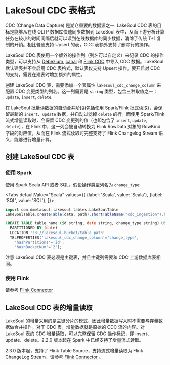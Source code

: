 
# LakeSoul CDC 表格式
CDC (Change Data Capture) 是湖仓重要的数据源之一. LakeSoul CDC 表的目标是能够从在线 OLTP 数据库快速同步数据到 LakeSoul 表中，从而下游分析计算任务在较小的时间间隔后就可以读到在线数据库的同步数据，消除了传统 T+1 复制的开销。相比普通支持 Upsert 的表，CDC 表额外支持了删除行的操作。

LakeSoul CDC 表使用一个额外的操作列（列名可以自定义）来记录 CDC 的操作类型，可以支持从 [Debezium](https://debezium.io/), [canal](https://github.com/alibaba/canal) 和 [Flink CDC](https://github.com/ververica/flink-cdc-connectors) 中导入 CDC 数据。LakeSoul 默认建表并不会启用 CDC 表格式，默认表仅支持 Upsert 操作。要开启对 CDC 的支持，需要在建表时增加额外的属性。

创建 LakeSoul CDC 表，需要添加一个表属性 `lakesoul_cdc_change_column` 来配置 CDC 变更类型的列名。这一列需要是 `string` 类型，包含三种取值之一： `update`, `insert`, `delete`.

在 LakeSoul 批量读数据的自动合并阶段(包括使用 Spark/Flink 批式读取)，会保留最新的 `insert`、`update` 数据，并自动过滤掉 `delete` 的行。而使用 Spark/Flink 流式增量读取时，会保留 CDC 变更列的值（也即包含了 `insert`, `update`, `delete`），在 Flink 中，这一列会被自动转换为 Flink RowData 对象的 RowKind 字段的对应值，从而在 Flink 流式读取时完整支持了 Flink Changelog Stream 语义，能够进行增量计算。

## 创建 LakeSoul CDC 表

### 使用 Spark
使用 Spark Scala API 或者 SQL，假设操作类型列名为 `change_type`:

<Tabs
    defaultValue="Scala"
    values={[
        {label: 'Scala', value: 'Scala'},
        {label: 'SQL', value: 'SQL'},
    ]}>
<TabItem value="Scala">

  ```scala
  import com.dmetasoul.lakesoul.tables.LakeSoulTable
  LakeSoulTable.createTable(data, path).shortTableName("cdc_ingestion").hashPartitions("id").hashBucketNum(2).rangePartitions("rangeid").tableProperty("lakesoul_cdc_change_column" -> "change_type").create()
  ```

</TabItem>
<TabItem value="SQL">

  ```sql
  CREATE TABLE table_name (id string, date string, change_type string) USING lakesoul
    PARTITIONED BY (date)
    LOCATION 's3://lakesoul-bucket/table_path'
    TBLPROPERTIES('lakesoul_cdc_change_column'='change_type',
      'hashPartitions'='id',
      'hashBucketNum'='2');
  ```

</TabItem>
</Tabs>

注意 LakeSoul CDC 表必须是主键表，并且主键列需要和 CDC 上游数据库表相同。

### 使用 Flink
请参考 [Flink Connector](../03-Usage%20Docs/06-flink-lakesoul-connector.md)

## LakeSoul CDC 表的增量读取

LakeSoul 的增量采用的是主键分片的模式，因此增量数据写入时不需要与存量数据做合并操作。对于 CDC 表，增量数据就是原始的 CDC 流的内容。对 LakeSoul 表的 CDC 增量读取，可以完整保留 CDC 操作标记，即 insert、update、delete。2.2.0 版本起在 Spark 中已经支持了增量流式读取。

2.3.0 版本起，支持了 Flink Table Source，支持流式增量读取为 Flink ChangeLog Stream，请参考 [Flink Connector](../03-Usage%20Docs/06-flink-lakesoul-connector.md) 。